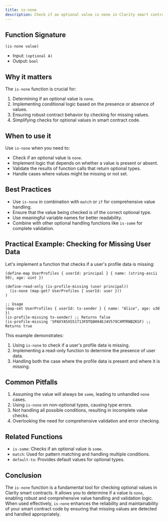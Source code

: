 ```yaml
---
title: is-none
description: Check if an optional value is none in Clarity smart contracts.
---
```


## Function Signature

```clarity
(is-none value)
```

- Input: `(optional A)`
- Output: `bool`

## Why it matters

The `is-none` function is crucial for:

1. Determining if an optional value is `none`.
2. Implementing conditional logic based on the presence or absence of values.
3. Ensuring robust contract behavior by checking for missing values.
4. Simplifying checks for optional values in smart contract code.

## When to use it

Use `is-none` when you need to:

- Check if an optional value is `none`.
- Implement logic that depends on whether a value is present or absent.
- Validate the results of function calls that return optional types.
- Handle cases where values might be missing or not set.

## Best Practices

- Use `is-none` in combination with `match` or `if` for comprehensive value handling.
- Ensure that the value being checked is of the correct optional type.
- Use meaningful variable names for better readability.
- Combine with other optional handling functions like `is-some` for complete validation.

## Practical Example: Checking for Missing User Data

Let's implement a function that checks if a user's profile data is missing:

```clarity
(define-map UserProfiles { userId: principal } { name: (string-ascii 50), age: uint })

(define-read-only (is-profile-missing (user principal))
  (is-none (map-get? UserProfiles { userId: user }))
)

;; Usage
(map-set UserProfiles { userId: tx-sender } { name: "Alice", age: u30 })
(is-profile-missing tx-sender) ;; Returns false
(is-profile-missing 'SPAXYA5XS51713FDTQ8H94EJ4V579CXMTRNBZKSF) ;; Returns true
```

This example demonstrates:
1. Using `is-none` to check if a user's profile data is missing.
2. Implementing a read-only function to determine the presence of user data.
3. Handling both the case where the profile data is present and where it is missing.

## Common Pitfalls

1. Assuming the value will always be `some`, leading to unhandled `none` cases.
2. Using `is-none` on non-optional types, causing type errors.
3. Not handling all possible conditions, resulting in incomplete value checks.
4. Overlooking the need for comprehensive validation and error checking.

## Related Functions

- `is-some`: Checks if an optional value is `some`.
- `match`: Used for pattern matching and handling multiple conditions.
- `default-to`: Provides default values for optional types.

## Conclusion

The `is-none` function is a fundamental tool for checking optional values in Clarity smart contracts. It allows you to determine if a value is `none`, enabling robust and comprehensive value handling and validation logic. When used effectively, `is-none` enhances the reliability and maintainability of your smart contract code by ensuring that missing values are detected and handled appropriately.
